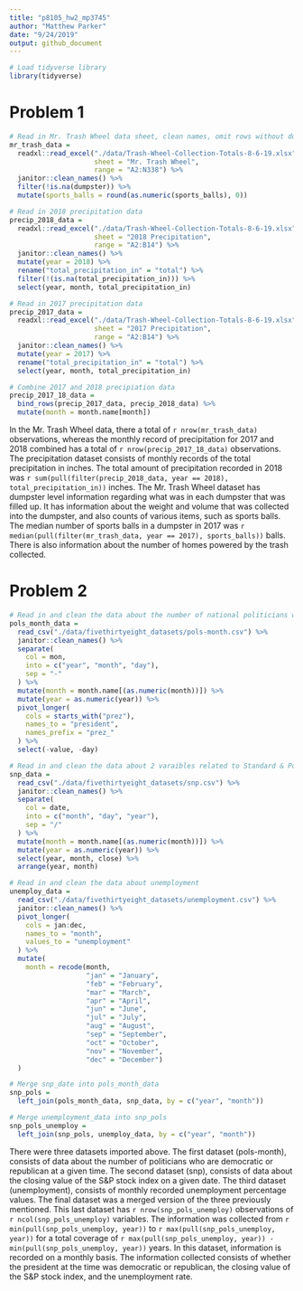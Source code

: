 ```yaml
---
title: "p8105_hw2_mp3745"
author: "Matthew Parker"
date: "9/24/2019"
output: github_document
---
```


```r
# Load tidyverse library
library(tidyverse)
```

# Problem 1

```r
# Read in Mr. Trash Wheel data sheet, clean names, omit rows without dumpster specific data, round sports_balls to nearest int
mr_trash_data = 
  readxl::read_excel("./data/Trash-Wheel-Collection-Totals-8-6-19.xlsx", 
                     sheet = "Mr. Trash Wheel", 
                     range = "A2:N338") %>% 
  janitor::clean_names() %>%
  filter(!is.na(dumpster)) %>%
  mutate(sports_balls = round(as.numeric(sports_balls), 0))
```


```r
# Read in 2018 precipitation data
precip_2018_data = 
  readxl::read_excel("./data/Trash-Wheel-Collection-Totals-8-6-19.xlsx", 
                     sheet = "2018 Precipitation", 
                     range = "A2:B14") %>% 
  janitor::clean_names() %>%
  mutate(year = 2018) %>%
  rename("total_precipitation_in" = "total") %>%
  filter(!(is.na(total_precipitation_in))) %>%
  select(year, month, total_precipitation_in)

# Read in 2017 precipitation data
precip_2017_data = 
  readxl::read_excel("./data/Trash-Wheel-Collection-Totals-8-6-19.xlsx", 
                     sheet = "2017 Precipitation", 
                     range = "A2:B14") %>% 
  janitor::clean_names() %>%
  mutate(year = 2017) %>%
  rename("total_precipitation_in" = "total") %>%
  select(year, month, total_precipitation_in)

# Combine 2017 and 2018 precipiation data
precip_2017_18_data = 
  bind_rows(precip_2017_data, precip_2018_data) %>% 
  mutate(month = month.name[month])
```

In the Mr. Trash Wheel data, there a total of `r nrow(mr_trash_data)` observations, whereas the monthly record of precipitation for 2017 and 2018 combined has a total of `r nrow(precip_2017_18_data)` observations. The precipitation dataset consists of monthly records of the total precipitation in inches. The total amount of precipitation recorded in 2018 was `r sum(pull(filter(precip_2018_data, year == 2018), total_precipitation_in))` inches. The Mr. Trash Wheel dataset has dumpster level information regarding what was in each dumpster that was filled up. It has information about the weight and volume that was collected into the dumpster, and also counts of various items, such as sports balls. The median number of sports balls in a dumpster in 2017 was `r median(pull(filter(mr_trash_data, year == 2017), sports_balls))` balls. There is also information about the number of homes powered by the trash collected. 


# Problem 2

```r
# Read in and clean the data about the number of national politicians who are democratic or republican at a given time
pols_month_data = 
  read_csv("./data/fivethirtyeight_datasets/pols-month.csv") %>% 
  janitor::clean_names() %>%
  separate(
    col = mon,
    into = c("year", "month", "day"),
    sep = "-"
  ) %>%
  mutate(month = month.name[(as.numeric(month))]) %>%
  mutate(year = as.numeric(year)) %>%
  pivot_longer(
    cols = starts_with("prez"),
    names_to = "president",
    names_prefix = "prez_"
  ) %>%
  select(-value, -day)
```

```r
# Read in and clean the data about 2 varaibles related to Standard & Poor’s stock market index (S&P)
snp_data = 
  read_csv("./data/fivethirtyeight_datasets/snp.csv") %>% 
  janitor::clean_names() %>%
  separate(
    col = date,
    into = c("month", "day", "year"),
    sep = "/"
  ) %>%
  mutate(month = month.name[(as.numeric(month))]) %>%
  mutate(year = as.numeric(year)) %>%
  select(year, month, close) %>%
  arrange(year, month)
```

```r
# Read in and clean the data about unemployment
unemploy_data = 
  read_csv("./data/fivethirtyeight_datasets/unemployment.csv") %>% 
  janitor::clean_names() %>%
  pivot_longer(
    cols = jan:dec,
    names_to = "month",
    values_to = "unemployment"
  ) %>%
  mutate(
    month = recode(month, 
                   "jan" = "January",
                   "feb" = "February",
                   "mar" = "March",
                   "apr" = "April",
                   "jun" = "June",
                   "jul" = "July",
                   "aug" = "August",
                   "sep" = "September",
                   "oct" = "October",
                   "nov" = "November",
                   "dec" = "December")
  )
```

```r
# Merge snp_date into pols_month_data
snp_pols = 
  left_join(pols_month_data, snp_data, by = c("year", "month"))

# Merge unemployment_data into snp_pols
snp_pols_unemploy = 
  left_join(snp_pols, unemploy_data, by = c("year", "month"))
```

There were three datasets imported above. The first dataset (pols-month), consists of data about the number of politicians who are democratic or republican at a given time. The second dataset (snp), consists of data about the closing value of the S&P stock index on a given date. The third dataset (unemployment), consists of monthly recorded unemployment percentage values. The final dataset was a merged version of the three previously mentioned. This last dataset has `r nrow(snp_pols_unemploy)` observations of `r ncol(snp_pols_unemploy)` variables. The information was collected from `r min(pull(snp_pols_unemploy, year))` to `r max(pull(snp_pols_unemploy, year))` for a total coverage of `r max(pull(snp_pols_unemploy, year)) - min(pull(snp_pols_unemploy, year))` years. In this dataset, information is recorded on a monthly basis. The information collected consists of whether the president at the time was democratic or republican, the closing value of the S&P stock index, and the unemployment rate.